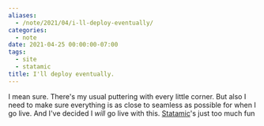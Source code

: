```yaml
---
aliases:
  - /note/2021/04/i-ll-deploy-eventually/
categories:
  - note
date: 2021-04-25 00:00:00-07:00
tags:
  - site
  - statamic
title: I'll deploy eventually.
---
```


[Statamic]: https://statamic.com

I mean sure.
There's my usual puttering with every little corner.
But also I need to make sure everything is as close to seamless as possible for when I go live.
And I've decided I *will* go live with this.
[Statamic]'s just too much fun
